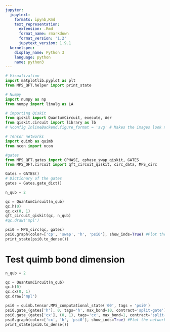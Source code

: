```yaml
---
jupyter:
  jupytext:
    formats: ipynb,Rmd
    text_representation:
      extension: .Rmd
      format_name: rmarkdown
      format_version: '1.2'
      jupytext_version: 1.9.1
  kernelspec:
    display_name: Python 3
    language: python
    name: python3
---
```


```python
# Visualization
import matplotlib.pyplot as plt
from MPS_QFT.helper import print_state

# Numpy
import numpy as np
from numpy import linalg as LA

# importing Qiskit
from qiskit import QuantumCircuit, execute, Aer
from qiskit.circuit import library as lb
# %config InlineBackend.figure_format = 'svg' # Makes the images look nice

# Tensor networks
import quimb as quimb
from ncon import ncon

#gates
from MPS_QFT.gates import CPHASE, cphase_swap_qiskit, GATES
from MPS_QFT.circuit import qft_circuit_qiskit, circ_data, MPS_circ
```

```python
Gates = GATES()
# Dictionary of the gates
gates = Gates.gate_dict()
```

```python
n_qub = 2

qc = QuantumCircuit(n_qub)
qc.h(0)
qc.cx(0, 1)
qft_circuit_qiskit(qc, n_qub)
#qc.draw('mpl')
```

```python
psi0 = MPS_circ(qc, gates)
psi0.graph(color=['cp', 'swap', 'h', 'psi0'], show_inds=True) #Plot the network
print_state(psi0.to_dense())
```

# Test quimb bond dimension

```python
n_qub = 2

qc = QuantumCircuit(n_qub)
qc.h(0)
qc.cx(0, 1)
qc.draw('mpl')
```

```python
psi0 = quimb.tensor.MPS_computational_state('00', tags = 'psi0')
psi0.gate_(gates['h'], 0, tags='h', max_bond=10, contract='split-gate')
psi0.gate_(gates['cx'], (0, 1), tags='cx', max_bond=1, contract='split-gate')
psi0.graph(color=['cx', 'h', 'psi0'], show_inds=True) #Plot the network
print_state(psi0.to_dense())
```

```python

```

